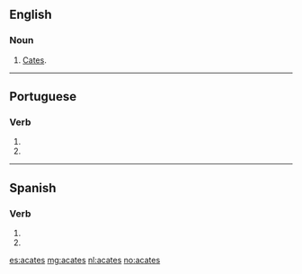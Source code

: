 ==English==

===Noun===
{{en-plural noun}}

# {{context|obsolete|lang=en}} [[cates|Cates]].

----

==Portuguese==

===Verb===
{{pt-verb-form}}

# {{inflection of|acatar||2|s|pres|subj|lang=pt}}
# {{inflection of|acatar||2|s|negative|impr|lang=pt}}

----

==Spanish==

===Verb===
{{es-verb-form}}

# {{es-verb form of|ending=ar|mood=imperative|sense=negative|pers=2|formal=no|number=singular|acatar}}
# {{es-verb form of|ending=ar|mood=subjunctive|tense=present|pers=2|formal=no|number=singular|acatar}}

[[es:acates]]
[[mg:acates]]
[[nl:acates]]
[[no:acates]]